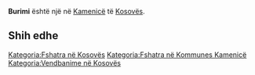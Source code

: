 {{Fshat në 
 | Emri                = Burimi
 | EmriAlt                = 
 | NAME_SHORT_FORM=      
 | NAME_GENERIC=      
 | NAME_SORT_NAME_RO=      BURIMI
 | FULL_NAME_RO = Burimi
 | FULL_NAME_ND_RO=Burimi
 | SORT_NAME_RG=BURIMI
 | FULL_NAME_RG=Burimi
 | FULL_NAME_ND_RG=Burimi
 | SRP_NAME_SHORT_FORM=      
 | SRP_NAME_GENERIC=      
 | SRP_NAME_SORT_NAME_RO=      
 | SRP_FULL_NAME_RO = 
 | SRP_FULL_NAME_ND_RO=
 | SRP_SORT_NAME_RG=
 | SRP_FULL_NAME_RG=
 | SRP_FULL_NAME_ND_RG=
 | Emri (Rasa dhanore) = 
 | Figura              = 
 | Shteti              = Kosovo
 | Komuna              = Kamenicë
 | Kodi postar         = 
 | Sipërfaqja          = 

 | Popullsia           = 

 | Regj. i popullsisë  = 
 | Dend. e popullsisë  = 
 | Faqja zyrtare       = 
 <!--- Koordinatat ----> 
 | Gjerësia            = 42.780833
 | Gjatësia            = 20.4875
 | Lartësia            = 
}}
'''Burimi''' është një [[]] në [[Kamenicë]] të [[Kosovës]].

<!-- == Gjeografia == -->
<!-- == Historia == -->
<!-- == Demografia == -->
== Shih edhe ==
{{Komuna Kamenicë}}
{{Kosovo-Administrata-Cung}}

[[Kategoria:Fshatra në Kosovës]]
[[Kategoria:Fshatra në Kommunes Kamenicë]]
[[Kategoria:Vendbanime në Kosovës]]